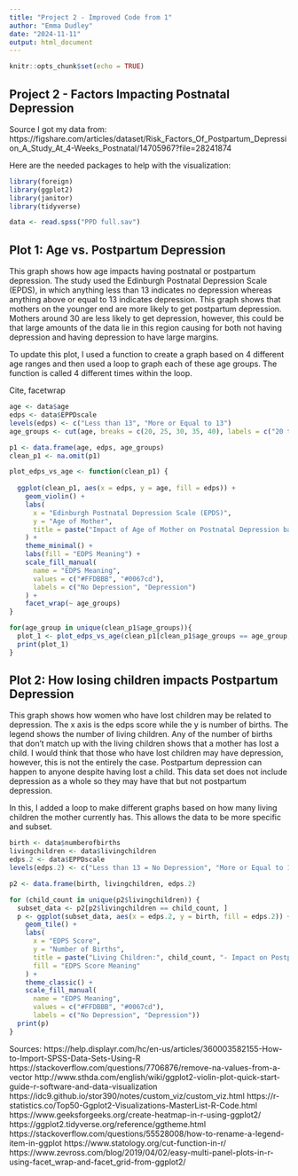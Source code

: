 ```yaml
---
title: "Project 2 - Improved Code from 1"
author: "Emma Dudley"
date: "2024-11-11"
output: html_document
---
```


```r
knitr::opts_chunk$set(echo = TRUE)
```

## Project 2 - Factors Impacting Postnatal Depression

Source I got my data from: 
https://figshare.com/articles/dataset/Risk_Factors_Of_Postpartum_Depression_A_Study_At_4-Weeks_Postnatal/14705967?file=28241874

Here are the needed packages to help with the visualization:
```r
library(foreign)
library(ggplot2)
library(janitor)
library(tidyverse)
```

```r
data <- read.spss("PPD full.sav")
```

## Plot 1: Age vs. Postpartum Depression

This graph shows how age impacts having postnatal or postpartum depression. The study used the Edinburgh Postnatal Depression Scale (EPDS), in which anything less than 13 indicates no depression whereas anything above or equal to 13 indicates depression. This graph shows that mothers on the younger end are more likely to get postpartum depression. Mothers around 30 are less likely to get depression, however, this could be that large amounts of the data lie in this region causing for both not having depression and having depression to have large margins.

To update this plot, I used a function to create a graph based on 4 different age ranges and then used a loop to graph each of these age groups. The function is called 4 different times within the loop.

Cite, facetwrap

```r
age <- data$age
edps <- data$EPPDscale
levels(edps) <- c("Less than 13", "More or Equal to 13")
age_groups <- cut(age, breaks = c(20, 25, 30, 35, 40), labels = c("20 to 25", "25 to 30", "30 to 35", "35 to 40"))

p1 <- data.frame(age, edps, age_groups)
clean_p1 <- na.omit(p1)
```

```r
plot_edps_vs_age <- function(clean_p1) {
  
  ggplot(clean_p1, aes(x = edps, y = age, fill = edps)) +
    geom_violin() +
    labs(
      x = "Edinburgh Postnatal Depression Scale (EPDS)",
      y = "Age of Mother",
      title = paste("Impact of Age of Mother on Postnatal Depression based on Age Group")
    ) +
    theme_minimal() +
    labs(fill = "EDPS Meaning") +
    scale_fill_manual(
      name = "EDPS Meaning", 
      values = c("#FFDBBB", "#0067cd"), 
      labels = c("No Depression", "Depression")
    ) +
    facet_wrap(~ age_groups)
}
```

```r
for(age_group in unique(clean_p1$age_groups)){
  plot_1 <- plot_edps_vs_age(clean_p1[clean_p1$age_groups == age_group, ])
  print(plot_1)
}
```

## Plot 2: How losing children impacts Postpartum Depression

This graph shows how women who have lost children may be related to depression. The x axis is the edps score while the y is number of births. The legend shows the number of living children. Any of the number of births that don't match up with the living children shows that a mother has lost a child. I would think that those who have lost children may have depression, however, this is not the entirely the case. Postpartum depression can happen to anyone despite having lost a child. This data set does not include depression as a whole so they may have that but not postpartum depression.

In this, I added a loop to make different graphs based on how many living children the mother currently has. This allows the data to be more specific and subset.

```r
birth <- data$numberofbirths
livingchildren <- data$livingchildren
edps.2 <- data$EPPDscale
levels(edps.2) <- c("Less than 13 = No Depression", "More or Equal to 13 = Depression")

p2 <- data.frame(birth, livingchildren, edps.2)

for (child_count in unique(p2$livingchildren)) {
  subset_data <- p2[p2$livingchildren == child_count, ]
  p <- ggplot(subset_data, aes(x = edps.2, y = birth, fill = edps.2)) +
    geom_tile() +
    labs(
      x = "EDPS Score",
      y = "Number of Births",
      title = paste("Living Children:", child_count, "- Impact on Postpartum Depression"),
      fill = "EDPS Score Meaning"
    ) +
    theme_classic() +
    scale_fill_manual(
      name = "EDPS Meaning", 
      values = c("#FFDBBB", "#0067cd"), 
      labels = c("No Depression", "Depression"))
  print(p)
}
```

Sources:
https://help.displayr.com/hc/en-us/articles/360003582155-How-to-Import-SPSS-Data-Sets-Using-R
https://stackoverflow.com/questions/7706876/remove-na-values-from-a-vector
http://www.sthda.com/english/wiki/ggplot2-violin-plot-quick-start-guide-r-software-and-data-visualization
https://idc9.github.io/stor390/notes/custom_viz/custom_viz.html
https://r-statistics.co/Top50-Ggplot2-Visualizations-MasterList-R-Code.html
https://www.geeksforgeeks.org/create-heatmap-in-r-using-ggplot2/
https://ggplot2.tidyverse.org/reference/ggtheme.html
https://stackoverflow.com/questions/55528008/how-to-rename-a-legend-item-in-ggplot 
https://www.statology.org/cut-function-in-r/
https://www.zevross.com/blog/2019/04/02/easy-multi-panel-plots-in-r-using-facet_wrap-and-facet_grid-from-ggplot2/

